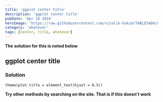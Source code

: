 ```yaml
---
title: 'ggplot center title'
description: 'ggplot center title'
pubDate: 'Apr 16 2024'
heroImage: 'https://raw.githubusercontent.com/vitalik-hakim/TABLES404/main/error_b/misc.png'
category: 'whatever'
tags: [center, title, whatever]
---
```


**The solution for this is noted below**

## ggplot center title

### Solution

```whatever
theme(plot.title = element_text(hjust = 0.5))
```

**Try other methods by searching on the site. That is if this doesn't work**
